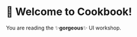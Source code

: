 
[comment]: https://github.com/treely/boemly/blob/main/.storybook/theme.js

<Meta title="Welcome" />

# 🍳 Welcome to Cookbook!

You are reading the ✨**gorgeous**✨ UI workshop.
